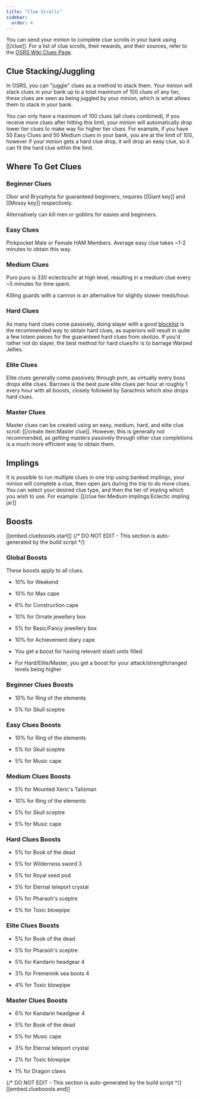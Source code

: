 ```yaml
---
title: "Clue Scrolls"
sidebar:
  order: 4
---
```


You can send your minion to complete clue scrolls in your bank using [[/clue]]. For a list of clue scrolls, their rewards, and their sources, refer to the [OSRS Wiki Clues Page](https://oldschool.runescape.wiki/w/Clue_scroll).

## Clue Stacking/Juggling

In OSRS, you can "juggle" clues as a method to stack them. Your minion will stack clues in your bank up to a total maximum of 100 clues of any tier, these clues are seen as being juggled by your minion, which is what allows them to stack in your bank.

You can only have a maximum of 100 clues (all clues combined), if you receive more clues after hitting this limit, your minion will automatically drop lower tier clues to make way for higher tier clues. For example, if you have 50 Easy Clues and 50 Medium clues in your bank, you are at the limit of 100, however if your minion gets a hard clue drop, it will drop an easy clue, so it can fit the hard clue within the limit.

## Where To Get Clues

### Beginner Clues

Obor and Bryophyta for guaranteed beginners, requires [[Giant key]] and [[Mossy key]] respectively.

Alternatively can kill men or goblins for easies and beginners.

### Easy Clues

Pickpocket Male or Female HAM Members. Average easy clue takes ~1-2 minutes to obtain this way.

### Medium Clues

Puro puro is 330 eclectics/hr at high level, resulting in a medium clue every ~5 minutes for time spent.

Killing guards with a cannon is an alternative for slightly slower meds/hour.

### Hard Clues

As many hard clues come passively, doing slayer with a good [blocklist](/osb/skills/slayer/readme/#recommended-blockskip-list) is the recommended way to obtain hard clues, as superiors will result in quite a few totem pieces for the guaranteed hard clues from skotizo. If you'd rather not do slayer, the best method for hard clues/hr is to barrage Warped Jellies.

### Elite Clues

Elite clues generally come passively through pvm, as virtually every boss drops elite clues. Barrows is the best pure elite clues per hour at roughly 1 every hour with all boosts, closely followed by Sarachnis which also drops hard clues.

### Master Clues

Master clues can be created using an easy, medium, hard, and elite clue scroll: [[/create item\:Master clue]]. However, this is generally not recommended, as getting masters passively through other clue completions is a much more efficient way to obtain them.

## Implings

It is possible to run multiple clues in one trip using banked implings, your minion will complete a clue, then open jars during the trip to do more clues. You can select your desired clue type, and then the tier of impling which you wish to use. For example: [[/clue tier\:Medium implings\:Eclectic impling jar]]

## Boosts

[[embed.clueboosts.start]]
{/* DO NOT EDIT - This section is auto-generated by the build script */}
### Global Boosts

These boosts apply to all clues.
- 10% for Weekend

- 10% for Max cape

- 6% for Construction cape

- 10% for Ornate jewellery box

- 5% for Basic/Fancy jewellery box

- 10% for Achievement diary cape

- You get a boost for having relevant stash units filled

- For Hard/Elite/Master, you get a boost for your attack/strength/ranged levels being higher

### Beginner Clues Boosts

- 10% for Ring of the elements

- 5% for Skull sceptre

### Easy Clues Boosts

- 10% for Ring of the elements

- 5% for Skull sceptre

- 5% for Music cape

### Medium Clues Boosts

- 5% for Mounted Xeric's Talisman

- 10% for Ring of the elements

- 5% for Skull sceptre

- 5% for Music cape

### Hard Clues Boosts

- 5% for Book of the dead

- 5% for Wilderness sword 3

- 5% for Royal seed pod

- 5% for Eternal teleport crystal

- 5% for Pharaoh's sceptre

- 5% for Toxic blowpipe

### Elite Clues Boosts

- 5% for Book of the dead

- 5% for Pharaoh's sceptre

- 5% for Kandarin headgear 4

- 3% for Fremennik sea boots 4

- 4% for Toxic blowpipe

### Master Clues Boosts

- 6% for Kandarin headgear 4

- 5% for Book of the dead

- 5% for Music cape

- 3% for Eternal teleport crystal

- 2% for Toxic blowpipe

- 1% for Dragon claws

{/* DO NOT EDIT - This section is auto-generated by the build script */}
[[embed.clueboosts.end]]
